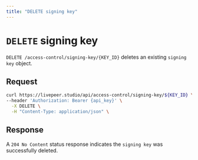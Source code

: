 ```yaml
---
title: "DELETE signing key"
---
```


# `DELETE` signing key

`DELETE /access-control/signing-key/{KEY_ID}` deletes an existing `signing key` object.

## Request

```bash
curl https://livepeer.studio/api/access-control/signing-key/${KEY_ID} \
--header 'Authorization: Bearer {api_key}' \
  -X DELETE \
  -H "Content-Type: application/json" \
```

## Response

A `204 No Content` status response indicates the `signing key` was successfully deleted.
